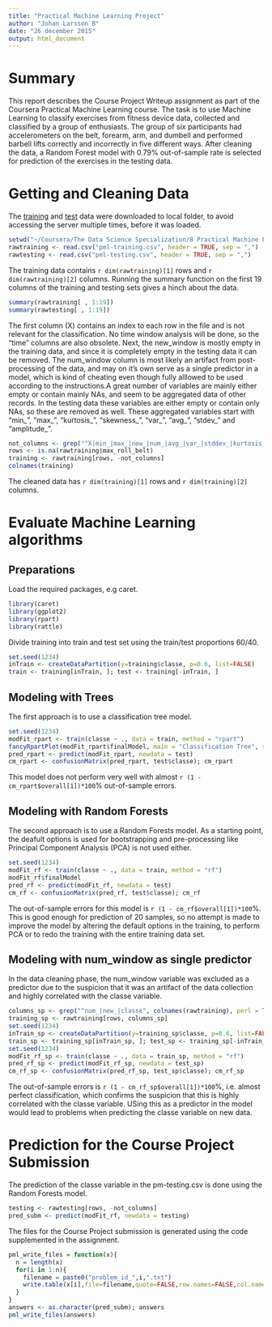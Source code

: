 ```yaml
---
title: "Practical Machine Learning Project"
author: "Johan Larsson B"
date: "26 december 2015"
output: html_document
---
```


# Summary

This report describes the Course Project Writeup assignment as part of the Coursera Practical Machine Learning course. The task is to use Machine Learning to classify exercises from fitness device data, collected and classified by a group of enthusiasts. The group of six participants had accelerometers on the belt, forearm, arm, and dumbell and performed barbell lifts correctly and incorrectly in five different ways. After cleaning the data, a Random Forest model with 0.79% out-of-sample rate is selected for prediction of the exercises in the testing data.

# Getting and Cleaning Data

The [training](https://d396qusza40orc.cloudfront.net/predmachlearn/pml-training.csv) and [test](https://d396qusza40orc.cloudfront.net/predmachlearn/pml-testing.csv) data were downloaded to local folder, to avoid accessing the server multiple times, before it was loaded. 

```r
setwd("~/Coursera/The Data Science Specialization/8 Practical Machine Learning/Project/")
rawtraining <- read.csv("pml-training.csv", header = TRUE, sep = ",")
rawtesting <- read.csv("pml-testing.csv", header = TRUE, sep = ",")
```

The training data contains `r dim(rawtraining)[1]` rows and `r dim(rawtraining)[2]` columns. Running the summary function on the first 19 columns of the training and testing sets gives a hinch about the data.

```r
summary(rawtraining[ , 1:19])
summary(rawtesting[ , 1:19])
```
The first column (X) contains an index to each row in the file and is not relevant for the classification. No time window analysis will be done, so the "time" columns are also obsolete. Next, the new_window is mostly empty in the training data, and since it is completely empty in the testing data it can be removed. The num_window column is most likely an artifact from post-processing of the data, and may on it's own serve as a single predictor in a model, which is kind of cheating even though fully alllowed to be used according to the instructions.A great number of variables are mainly either empty or contain mainly NAs, and seem to be aggregated data of other records. In the testing data these variables are either empty or contain only NAs, so these are removed as well. These aggregated variables start with "min_", "max_", "kurtosis_", "skewness_", "var_", "avg_", "stdev_" and "amplitude_".

```r
not_columns <- grep("^X|min_|max_|new_|num_|avg_|var_|stddev_|kurtosis_|skewness_|amplitude_|.*_timestamp", colnames(rawtraining), perl = TRUE, value = FALSE)
rows <- is.na(rawtraining$max_roll_belt)
training <- rawtraining[rows, -not_columns]
colnames(training)
```

The cleaned data has `r dim(training)[1]` rows and `r dim(training)[2]` columns.

# Evaluate Machine Learning algorithms

## Preparations

Load the required packages, e.g caret.

```r
library(caret)
library(ggplot2)
library(rpart)
library(rattle)
```

Divide training into train and test set using the train/test proportions 60/40.

```r
set.seed(1234)
inTrain <- createDataPartition(y=training$classe, p=0.6, list=FALSE)
train <- training[inTrain, ]; test <- training[-inTrain, ]
```

## Modeling with Trees

The first approach is to use a classification tree model.

```r
set.seed(1234)
modFit_rpart <- train(classe ~ ., data = train, method = "rpart")
fancyRpartPlot(modFit_rpart$finalModel, main = "Classification Tree", sub="")
pred_rpart <- predict(modFit_rpart, newdata = test)
cm_rpart <- confusionMatrix(pred_rpart, test$classe); cm_rpart
```

This model does not perform very well with almost `r (1 - cm_rpart$overall[1])*100`% out-of-sample errors.

## Modeling with Random Forests

The second approach is to use a Random Forests model. As a starting point, the deafult options is used for bootstrapping and pre-processing like Principal Component Analysis (PCA) is not used either.

```r
set.seed(1234)
modFit_rf <- train(classe ~ ., data = train, method = "rf")
modFit_rf$finalModel
pred_rf <- predict(modFit_rf, newdata = test)
cm_rf <- confusionMatrix(pred_rf, test$classe); cm_rf
```

The out-of-sample errors for this model is `r (1 - cm_rf$overall[1])*100`%. This is good enough for prediction of 20 samples, so no attempt is made to improve the model by altering the default options in the training, to perform PCA or to redo the training with the entire training data set.

## Modeling with num_window as single predictor

In the data cleaning phase, the num_window variable was excluded as a predictor due to the suspicion that it was an artifact of the data collection and highly correlated with the classe variable.

```r
columns_sp <- grep("^num_|new_|classe", colnames(rawtraining), perl = TRUE, value = FALSE)
training_sp <- rawtraining[rows, columns_sp]
set.seed(1234)
inTrain_sp <- createDataPartition(y=training_sp$classe, p=0.6, list=FALSE)
train_sp <- training_sp[inTrain_sp, ]; test_sp <- training_sp[-inTrain_sp, ]
set.seed(1234)
modFit_rf_sp <- train(classe ~ ., data = train_sp, method = "rf")
pred_rf_sp <- predict(modFit_rf_sp, newdata = test_sp)
cm_rf_sp <- confusionMatrix(pred_rf_sp, test_sp$classe); cm_rf_sp
```

The out-of-sample errors is `r (1 - cm_rf_sp$overall[1])*100`%, i.e. almost perfect classification, which confirms the suspicion that this is highly correlated with the classe variable. USing this as a predictor in the model would lead to problems when predicting the classe variable on new data.

# Prediction for the Course Project Submission

The prediction of the classe variable in the pm-testing.csv is done using the Random Forests model.

```r
testing <- rawtesting[rows, -not_columns]
pred_subm <- predict(modFit_rf, newdata = testing)
```

The files for the Course Project submission is generated using the code supplemented in the assignment.

```r
pml_write_files = function(x){
  n = length(x)
  for(i in 1:n){
    filename = paste0("problem_id_",i,".txt")
    write.table(x[i],file=filename,quote=FALSE,row.names=FALSE,col.names=FALSE)
  }
}
answers <- as.character(pred_subm); answers
pml_write_files(answers)
```
